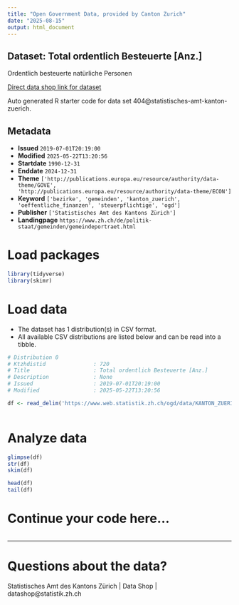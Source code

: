 ```yaml
---
title: "Open Government Data, provided by Canton Zurich"
date: "2025-08-15"
output: html_document
---
```


## Dataset: Total ordentlich Besteuerte [Anz.]

Ordentlich besteuerte natürliche Personen

[Direct data shop link for dataset](https://www.zh.ch/de/politik-staat/statistik-daten/datenkatalog.html#/datasets/404@statistisches-amt-kanton-zuerich)

Auto generated R starter code for data set 404@statistisches-amt-kanton-zuerich.

## Metadata

- **Issued** `2019-07-01T20:19:00`
- **Modified** `2025-05-22T13:20:56`
- **Startdate** `1990-12-31`
- **Enddate** `2024-12-31`
- **Theme** `['http://publications.europa.eu/resource/authority/data-theme/GOVE', 'http://publications.europa.eu/resource/authority/data-theme/ECON']`
- **Keyword** `['bezirke', 'gemeinden', 'kanton_zuerich', 'oeffentliche_finanzen', 'steuerpflichtige', 'ogd']`
- **Publisher** `['Statistisches Amt des Kantons Zürich']`
- **Landingpage** `https://www.zh.ch/de/politik-staat/gemeinden/gemeindeportraet.html`


# Load packages

```r

library(tidyverse)
library(skimr)

```

# Load data

-   The dataset has 1 distribution(s) in CSV format.
-   All available CSV distributions are listed below and can be read into a tibble.

```r

# Distribution 0
# Ktzhdistid               : 720
# Title                    : Total ordentlich Besteuerte [Anz.]
# Description              : None
# Issued                   : 2019-07-01T20:19:00
# Modified                 : 2025-05-22T13:20:56

df <- read_delim('https://www.web.statistik.zh.ch/ogd/data/KANTON_ZUERICH_830.csv')



```

# Analyze data

```r

glimpse(df)
str(df)
skim(df)

head(df)
tail(df)

```

# Continue your code here...

```r

```

------------------------------------------------------------------------

# Questions about the data?

Statistisches Amt des Kantons Zürich | Data Shop | datashop@statistik.zh.ch
